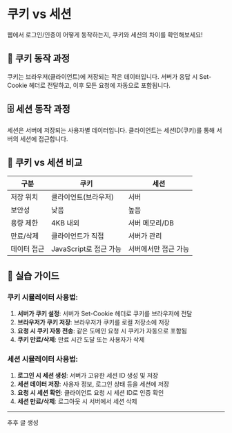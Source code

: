# 쿠키 vs 세션

웹에서 로그인/인증이 어떻게 동작하는지, 쿠키와 세션의 차이를 확인해보세요!

## 🍪 쿠키 동작 과정

쿠키는 브라우저(클라이언트)에 저장되는 작은 데이터입니다. 서버가 응답 시 Set-Cookie 헤더로 전달하고, 이후 모든 요청에 자동으로 포함됩니다.

<CookieSimulator />

## 🗄️ 세션 동작 과정

세션은 서버에 저장되는 사용자별 데이터입니다. 클라이언트는 세션ID(쿠키)를 통해 서버의 세션에 접근합니다.

<SessionSimulator />

## 🔄 쿠키 vs 세션 비교

| 구분        | 쿠키                   | 세션                 |
| ----------- | ---------------------- | -------------------- |
| 저장 위치   | 클라이언트(브라우저)   | 서버                 |
| 보안성      | 낮음                   | 높음                 |
| 용량 제한   | 4KB 내외               | 서버 메모리/DB       |
| 만료/삭제   | 클라이언트가 직접      | 서버가 관리          |
| 데이터 접근 | JavaScript로 접근 가능 | 서버에서만 접근 가능 |

## 📝 실습 가이드

### 쿠키 시뮬레이터 사용법:

1. **서버가 쿠키 설정**: 서버가 Set-Cookie 헤더로 쿠키를 브라우저에 전달
2. **브라우저가 쿠키 저장**: 브라우저가 쿠키를 로컬 저장소에 저장
3. **요청 시 쿠키 자동 전송**: 같은 도메인 요청 시 쿠키가 자동으로 포함됨
4. **쿠키 만료/삭제**: 만료 시간 도달 또는 사용자가 삭제

### 세션 시뮬레이터 사용법:

1. **로그인 시 세션 생성**: 서버가 고유한 세션 ID 생성 및 저장
2. **세션 데이터 저장**: 사용자 정보, 로그인 상태 등을 세션에 저장
3. **요청 시 세션 확인**: 클라이언트 요청 시 세션 ID로 인증 확인
4. **세션 만료/삭제**: 로그아웃 시 서버에서 세션 삭제

---

<AuthFlowSimulator />

추후 글 생성
